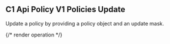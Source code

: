 ## C1 Api Policy V1 Policies Update

Update a policy by providing a policy object and an update mask.

{/* render operation */}
